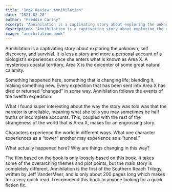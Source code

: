 ```yaml
---
title: "Book Review: Annihilation"
date: "2021-02-28"
author: "Freddie Carthy"
excerpt: "Annihilation is a captivating story about exploring the unknown, self discovery, and survival."
description: "Annihilation is a captivating story about exploring the unknown, self discovery, and survival. It is less a story and more a personal account of a biologist’s experiences once she enters what is known as Area X. A mysterious coastal territory, Area X is the epicenter of some great natural calamity"
image: "annihilation-book"
---
```


<p>
Annihilation is a captivating story about exploring the unknown, self discovery, and survival. It is less a story and more a personal account of a biologist’s experiences once she enters what is known as Area X. <RandomHighlight>A mysterious coastal territory, Area X is the epicenter of some great natural calamity</RandomHighlight>.
</p>

<p>
Something happened here, something that is changing life; blending it, making something new. Every expedition that has been sent into Area X has died or returned “changed” in some way. Annihilation follows the events of the twelfth expedition.
</p>

<p>
What I found super interesting about the way the story was told was that the narrator is unreliable, meaning what she tells you may sometimes be half truths or incomplete accounts. This, coupled with the rest of the strangeness of the world that is Area X, makes for an engrossing story.
</p>

<p>
Characters experience the world in different ways. What one character experiences as a “tower” another may experience as a “tunnel.”
</p>

<p>
<RandomHighlight>What actually happened here? Why are things changing in this way?</RandomHighlight>
</p>

<p>
The film based on the book is only loosely based on this book. It takes some of the overarching themes and plot points, but the main story is completely different. Annihilation is the first of the Southern Reach Trilogy, written by Jeff VanderMeer, and is only about 200 pages long which makes for a very quick read. I recommend this book to anyone looking for a quick fiction fix.
</p>
